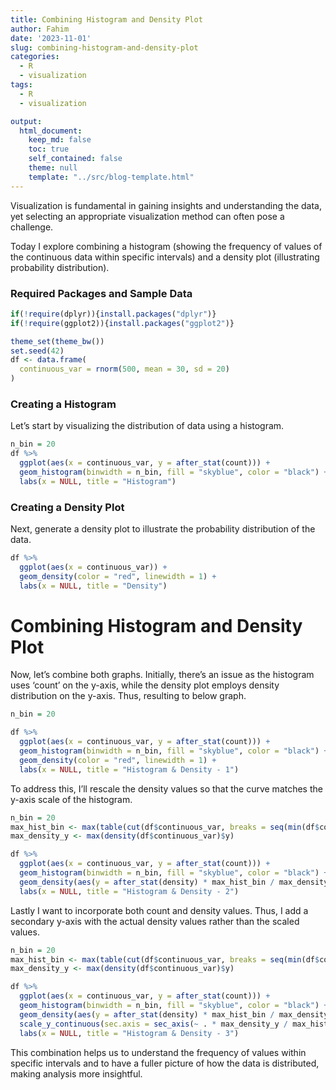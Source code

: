 ```yaml
---
title: Combining Histogram and Density Plot
author: Fahim
date: '2023-11-01'
slug: combining-histogram-and-density-plot
categories:
  - R
  - visualization
tags:
  - R
  - visualization

output:
  html_document:
    keep_md: false
    toc: true
    self_contained: false
    theme: null
    template: "../src/blog-template.html"
---
```


Visualization is fundamental in gaining insights and understanding the data, yet selecting an appropriate visualization method can often pose a challenge.

Today I explore combining a histogram (showing the frequency of values of the continuous data within specific intervals) and a density plot (illustrating probability distribution).

### Required Packages and Sample Data

```r
if(!require(dplyr)){install.packages("dplyr")}
if(!require(ggplot2)){install.packages("ggplot2")}

theme_set(theme_bw())
set.seed(42)
df <- data.frame(
  continuous_var = rnorm(500, mean = 30, sd = 20)
)
```


### Creating a Histogram

Let’s start by visualizing the distribution of data using a histogram.

```r
n_bin = 20
df %>% 
  ggplot(aes(x = continuous_var, y = after_stat(count))) +
  geom_histogram(binwidth = n_bin, fill = "skyblue", color = "black") +
  labs(x = NULL, title = "Histogram")
```

### Creating a Density Plot

Next, generate a density plot to illustrate the probability distribution of the data.

```r
df %>% 
  ggplot(aes(x = continuous_var)) +
  geom_density(color = "red", linewidth = 1) +
  labs(x = NULL, title = "Density")
```

# Combining Histogram and Density Plot

Now, let’s combine both graphs. Initially, there’s an issue as the histogram uses 'count' on the y-axis, while the density plot employs density distribution on the y-axis. Thus, resulting to below graph.

```r
n_bin = 20

df %>% 
  ggplot(aes(x = continuous_var, y = after_stat(count))) +
  geom_histogram(binwidth = n_bin, fill = "skyblue", color = "black") +
  geom_density(color = "red", linewidth = 1) +
  labs(x = NULL, title = "Histogram & Density - 1")
```

To address this, I'll rescale the density values so that the curve matches the y-axis scale of the histogram.

```r
n_bin = 20
max_hist_bin <- max(table(cut(df$continuous_var, breaks = seq(min(df$continuous_var), max(df$continuous_var), by = n_bin))))
max_density_y <- max(density(df$continuous_var)$y)

df %>% 
  ggplot(aes(x = continuous_var, y = after_stat(count))) +
  geom_histogram(binwidth = n_bin, fill = "skyblue", color = "black") +
  geom_density(aes(y = after_stat(density) * max_hist_bin / max_density_y), color = "red", linewidth = 1) +
  labs(x = NULL, title = "Histogram & Density - 2")
```

Lastly I want to incorporate both count and density values. Thus, I add a secondary y-axis with the actual density values rather than the scaled values.

```r
n_bin = 20
max_hist_bin <- max(table(cut(df$continuous_var, breaks = seq(min(df$continuous_var), max(df$continuous_var), by = n_bin))))
max_density_y <- max(density(df$continuous_var)$y)

df %>% 
  ggplot(aes(x = continuous_var, y = after_stat(count))) +
  geom_histogram(binwidth = n_bin, fill = "skyblue", color = "black") +
  geom_density(aes(y = after_stat(density) * max_hist_bin / max_density_y), color = "red", linewidth = 1) +
  scale_y_continuous(sec.axis = sec_axis(~ . * max_density_y / max_hist_bin, name = "density")) +
  labs(x = NULL, title = "Histogram & Density - 3")
```

This combination helps us to understand the frequency of values within specific intervals and to have a fuller picture of how the data is distributed, making analysis more insightful.

